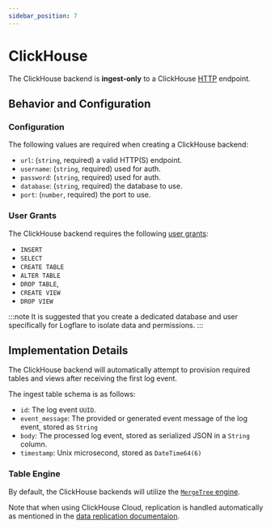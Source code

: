 ```yaml
---
sidebar_position: 7
---
```

# ClickHouse

The ClickHouse backend is **ingest-only** to a ClickHouse [HTTP](https://clickhouse.com/docs/interfaces/http) endpoint.

## Behavior and Configuration

### Configuration

The following values are required when creating a ClickHouse backend:

- `url`: (`string`, required) a valid HTTP(S) endpoint.
- `username`: (`string`, required) used for auth.
- `password`: (`string`, required) used for auth.
- `database`: (`string`, required) the database to use.
- `port`: (`number`, required) the port to use.


### User Grants

The ClickHouse backend requires the following [user grants](https://clickhouse.com/docs/sql-reference/statements/grant):

- `INSERT`
- `SELECT`
- `CREATE TABLE`
- `ALTER TABLE`
- `DROP TABLE`,
- `CREATE VIEW`
- `DROP VIEW`

:::note
It is suggested that you create a dedicated database and user specifically for Logflare to isolate data and permissions.
:::

## Implementation Details

The ClickHouse backend will automatically attempt to provision required tables and views after receiving the first log event.

The ingest table schema is as follows:

- `id`: The log event `UUID`.
- `event_message`: The provided or generated event message of the log event, stored as `String`
- `body`: The processed log event, stored as serialized JSON in a `String` column.
- `timestamp`: Unix microsecond, stored as `DateTime64(6)`

### Table Engine

By default, the ClickHouse backends will utilize the [`MergeTree` engine](https://clickhouse.com/docs/engines/table-engines/mergetree-family/mergetree).

Note that when using ClickHouse Cloud, replication is handled automatically as mentioned in the [data replication documentaion](https://clickhouse.com/docs/engines/table-engines/mergetree-family/replication#creating-replicated-tables).
